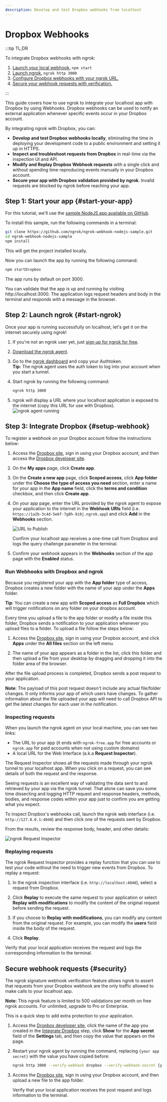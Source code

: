 ```yaml
---
description: Develop and test Dropbox webhooks from localhost
---
```


# Dropbox Webhooks

:::tip TL;DR

To integrate Dropbox webhooks with ngrok:

1. [Launch your local webhook.](#start-your-app) `npm start`
1. [Launch ngrok.](#start-ngrok) `ngrok http 3000`
1. [Configure Dropbox webhooks with your ngrok URL.](#setup-webhook)
1. [Secure your webhook requests with verification.](#security)

:::

This guide covers how to use ngrok to integrate your localhost app with Dropbox by using Webhooks.
Dropbox webhooks can be used to notify an external application whenever specific events occur in your Dropbox account.

By integrating ngrok with Dropbox, you can:

- **Develop and test Dropbox webhooks locally**, eliminating the time in deploying your development code to a public environment and setting it up in HTTPS.
- **Inspect and troubleshoot requests from Dropbox** in real-time via the inspection UI and API.
- **Modify and Replay Dropbox Webhook requests** with a single click and without spending time reproducing events manually in your Dropbox account.
- **Secure your app with Dropbox validation provided by ngrok**. Invalid requests are blocked by ngrok before reaching your app.

## **Step 1**: Start your app {#start-your-app}

For this tutorial, we'll use the [sample NodeJS app available on GitHub](https://github.com/ngrok/ngrok-webhook-nodejs-sample).

To install this sample, run the following commands in a terminal:

```bash
git clone https://github.com/ngrok/ngrok-webhook-nodejs-sample.git
cd ngrok-webhook-nodejs-sample
npm install
```

This will get the project installed locally.

Now you can launch the app by running the following command:

```bash
npm startDropbox
```

The app runs by default on port 3000.

You can validate that the app is up and running by visiting http://localhost:3000. The application logs request headers and body in the terminal and responds with a message in the browser.

## **Step 2**: Launch ngrok {#start-ngrok}

Once your app is running successfully on localhost, let's get it on the internet securely using ngrok!

1. If you're not an ngrok user yet, just [sign up for ngrok for free](https://ngrok.com/signup).

1. [Download the ngrok agent](https://download.ngrok.com).

1. Go to the [ngrok dashboard](https://dashboard.ngrok.com) and copy your Authtoken. <br />
   **Tip:** The ngrok agent uses the auth token to log into your account when you start a tunnel.
1. Start ngrok by running the following command:

   ```bash
   ngrok http 3000
   ```

1. ngrok will display a URL where your localhost application is exposed to the internet (copy this URL for use with Dropbox).
   ![ngrok agent running](/img/integrations/launch_ngrok_tunnel.png)

## **Step 3**: Integrate Dropbox {#setup-webhook}

To register a webhook on your Dropbox account follow the instructions below:

1. Access the [Dropbox site](https://dropbox.com/), sign in using your Dropbox account, and then access the [Dropbox developer site](https://www.dropbox.com/developers/apps).

1. On the **My apps** page, click **Create app**.

1. On the **Create a new app** page, click **Scoped access**, click **App folder** under the **Choose the type of access you need** section, enter a name for your app in the **App name** field, click the **terms and condition** checkbox, and then click **Create app**.

1. On your app page, enter the URL provided by the ngrok agent to expose your application to the internet in the **Webhook URIs** field (i.e. `https://1a2b-3c4d-5e6f-7g8h-9i0j.ngrok.app`) and click **Add** in the **Webhooks** section.

   ![URL to Publish](img/ngrok_url_configuration_dropbox.png)

   Confirm your localhost app receives a one-time call from Dropbox and logs the query challenge parameter in the terminal.

1. Confirm your webhook appears in the **Webhooks** section of the app page with the **Enabled** status.

### Run Webhooks with Dropbox and ngrok

Because you registered your app with the **App folder** type of access, Dropbox creates a new folder with the name of your app under the **Apps** folder.

**Tip**: You can create a new app with **Scoped access** as **Full Dropbox** which will trigger notifications on any folder on your dropbox account.

Every time you upload a file to the app folder or modify a file inside this folder, Dropbox sends a notification to your application whenever you upload files to a folder. To upload a file follow the steps below:

1. Access the [Dropbox site](https://dropbox.com/), sign in using your Dropbox account, and click **Apps** under the **All files** section on the left menu.

1. The name of your app appears as a folder in the list, click this folder and then upload a file from your desktop by dragging and dropping it into the folder area of the browser.

After the file upload process is completed, Dropbox sends a post request to your application.

**Note**: The payload of this post request doesn't include any actual file/folder changes. It only informs your app of which users have changes. To gather information about the file uploaded your app will need to call Dropbox API to get the latest changes for each user in the notification.

### Inspecting requests

When you launch the ngrok agent on your local machine, you can see two links:

- The URL to your app (it ends with `ngrok-free.app` for free accounts or `ngrok.app` for paid accounts when not using custom domains)
- A local URL for the Web Interface (a.k.a **Request Inspector**).

The Request Inspector shows all the requests made through your ngrok tunnel to your localhost app. When you click on a request, you can see details of both the request and the response.

Seeing requests is an excellent way of validating the data sent to and retrieved by your app via the ngrok tunnel. That alone can save you some time dissecting and logging HTTP request and response headers, methods, bodies, and response codes within your app just to confirm you are getting what you expect.

To inspect Dropbox's webhooks call, launch the ngrok web interface (i.e. `http://127.0.0.1:4040`) and then click one of the requests sent by Dropbox.

From the results, review the response body, header, and other details:

![ngrok Request Inspector](img/ngrok_introspection_dropbox_webhooks.png)

### Replaying requests

The ngrok Request Inspector provides a replay function that you can use to test your code without the need to trigger new events from Dropbox. To replay a request:

1. In the ngrok inspection interface (i.e. `http://localhost:4040`), select a request from Dropbox.

1. Click **Replay** to execute the same request to your application or select **Replay with modifications** to modify the content of the original request before sending the request.

1. If you choose to **Replay with modifications**, you can modify any content from the original request. For example, you can modify the **users** field inside the body of the request.

1. Click **Replay**.

Verify that your local application receives the request and logs the corresponding information to the terminal.

## Secure webhook requests {#security}

The ngrok signature webhook verification feature allows ngrok to assert that requests from your Dropbox webhook are the only traffic allowed to make calls to your localhost app.

**Note:** This ngrok feature is limited to 500 validations per month on free ngrok accounts. For unlimited, upgrade to Pro or Enterprise.

This is a quick step to add extra protection to your application.

1. Access the [Dropbox developer site](https://www.dropbox.com/developers/apps), click the name of the app you created in the [Integrate Dropbox](#setup-webhook) step, click **Show** for the **App secret** field of the **Settings** tab, and then copy the value that appears on the page.

1. Restart your ngrok agent by running the command, replacing `{your app secret}` with the value you have copied before:

   ```bash
   ngrok http 3000 --verify-webhook dropbox --verify-webhook-secret {your app secret}
   ```

1. Access the [Dropbox site](https://dropbox.com/), sign in using your Dropbox account, and then upload a new file to the app folder.

   Verify that your local application receives the post request and logs information to the terminal.
